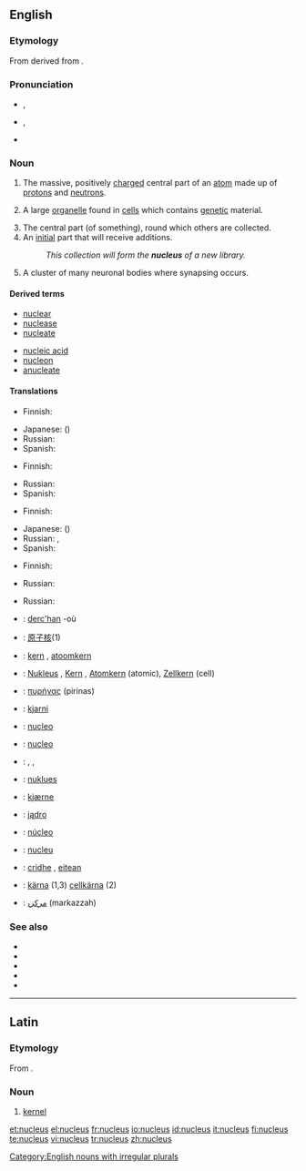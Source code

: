 {{was wotd|2006|August|26}}
==English==

===Etymology===
From {{L.}} {{term|nucleus||kernel|lang=la}} derived from {{term|nux||nut|lang=la}}.

===Pronunciation===
*{{a|RP}} {{IPA|/ˈnjuːkliəs/}}, {{SAMPA|/"nju:kli@s/}}
*{{a|GenAm}} {{IPA|/ˈnuːkliəs/}}, {{SAMPA|/"nu:kli@s/}}
*{{audio|en-us-nucleus.ogg|Audio (US)}}

===Noun===
{{en-noun|pl=nuclei|pl2=nucleuses}}

# {{context|chemistry|physics}} The massive, positively [[charge]]d central part of an [[atom]] made up of [[proton]]s and [[neutron]]s.
# {{cytology}} A large [[organelle]] found in [[cell]]s which contains [[genetic]] material.
# The central part (of something), round which others are collected.
# An [[initial]] part that will receive additions.
#: ''This collection will form the '''nucleus''' of a new library.''
# {{neuroanatomy}} A cluster of many neuronal bodies where synapsing occurs.

====Derived terms====
{{top2}}
*[[nuclear]]
*[[nuclease]]
*[[nucleate]]
{{mid2}}
*[[nucleic acid]]
*[[nucleon]]
*[[anucleate]]
{{bottom}}

====Translations====
{{trans-top|physics: massive, positively charged core of an atom}}
*Finnish: {{t|fi|ydin}}
{{trans-mid}}
*Japanese: {{t|ja|原子核}} ({{t|ja|げんしかく|tr=genshikaku}})
*Russian: {{t|ru|ядро|n|tr=jadró}}
*Spanish: {{t|es|núcleo|m}}
{{trans-bottom}}

{{trans-top|cytology: large organelle found in cells}}
*Finnish: {{t|fi|tuma}}
{{trans-mid}}
*Russian: {{t|ru|ядро|n|tr=jadró}}
*Spanish: {{t|es|núcleo|m}}
{{trans-bottom}}

{{trans-top|central part of something}}
*Finnish: {{t|fi|ydin}}
{{trans-mid}}
*Japanese: {{t|ja|核}} ({{t|ja|かく|tr=kaku}})
*Russian: {{t|ru|ядро|n|tr=jadró}}, {{t|ru|центр|m|tr=centr}}
*Spanish: {{t|es|núcleo|m}}
{{trans-bottom}}

{{trans-top|initial part which will receive additions}}
*Finnish: {{t|fi|ydin}}
{{trans-mid}}
*Russian: {{t|ru|ядро|n|tr=jadró}}
{{trans-bottom}}

{{trans-top|neuroanatomy: cluster of many neuronal bodies}}
{{trans-mid}}
*Russian: {{t|ru|ядро|n|tr=jadró}}
{{trans-bottom}}

{{ttbc-top}}
*{{ttbc|Breton}}: [[derc'han]] {{m}} -où {{p}}
*{{ttbc|Chinese}}: [[原子核]](1)
*{{ttbc|Dutch}}: [[kern]] {{m}}, [[atoomkern]] {{m}}
*{{ttbc|German}}: [[Nukleus]] {{m}}, [[Kern]] {{m}}, [[Atomkern]] {{m}} (atomic), [[Zellkern]] {{m}} (cell)
*{{ttbc|Greek}}: [[πυρήνας]] (pirinas) {{m}}
*{{ttbc|Icelandic}}: [[kjarni]] {{m}}
*{{ttbc|Interlingua}}: [[nucleo]]
*{{ttbc|Italian}}: [[nucleo]] {{m}}
{{ttbc-mid}}
*{{ttbc|Kurdish}}: {{t|ku|navok}} {{f}}, {{t|ku|navik}} {{f}}, {{t|ku|kakil}} {{f}}
*{{ttbc|Malaysian}}: [[nuklues]]
*{{ttbc|Norwegian}}: [[kjærne]] {{m}}
*{{ttbc|Polish}}: [[jądro]] {{m}}
*{{ttbc|Portuguese}}: [[núcleo]] {{m}}
*{{ttbc|Romanian}}: [[nucleu]] {{n}}
*{{ttbc|Scottish Gaelic}}: [[cridhe]] {{m}}, [[eitean]] {{m}}
*{{ttbc|Swedish}}: [[kärna]] {{c}} (1,3) [[cellkärna]] {{c}} (2)
*{{ttbc|Urdu}}: [[مرکزہ]] (markazzah) {{m}}
{{ttbc-bottom}}

===See also===
*{{pedialite|Atomic nucleus}}
*{{pedialite|Cell nucleus}}
*{{pedialite|Comet}}
*{{pedialite|Nucleus (neuroanatomy)}}
*{{pedialite|Nucleus (linguistics)}}

[[Category:English nouns with irregular plurals]]

----

==Latin==

===Etymology===
From {{term|nux||nut|lang=la}}.

===Noun===
{{la-noun|nucleus|nuclei|nuclei|m|second}} <!--does this need macrons? -->

# [[kernel]]

[[et:nucleus]]
[[el:nucleus]]
[[fr:nucleus]]
[[io:nucleus]]
[[id:nucleus]]
[[it:nucleus]]
[[fi:nucleus]]
[[te:nucleus]]
[[vi:nucleus]]
[[tr:nucleus]]
[[zh:nucleus]]